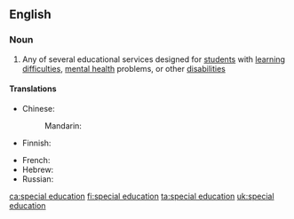 ==English==

===Noun===
{{wikipedia}}
{{en-noun|head=[[special]] [[education]]|-}}

# Any of several educational services designed for [[student]]s with [[learning difficulty|learning difficulties]], [[mental health]] problems, or other [[disability|disabilities]]

====Translations====
{{trans-top|Educational services designed for students with learning difficulties}}
* Chinese:
*: Mandarin: {{t+|cmn|特殊教育|tr=tèshū jiàoyù|sc=Hani}}
* Finnish: {{t|fi|erityisopetus}}
{{trans-mid}}
* French: {{t+|fr|transition}}
* Hebrew: {{t|he|חינוך מיוחד|m|tr=khinúkh m'yukhád}}
* Russian: {{t-needed|ru}}
{{trans-bottom}}

[[ca:special education]]
[[fi:special education]]
[[ta:special education]]
[[uk:special education]]